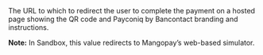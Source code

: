 <ResponseField name="RedirectURL" type="string">     
The URL to which to redirect the user to complete the payment on a hosted page showing the QR code and Payconiq by Bancontact branding and instructions.

**Note:** In Sandbox, this value redirects to Mangopay’s web-based simulator.
</ResponseField>